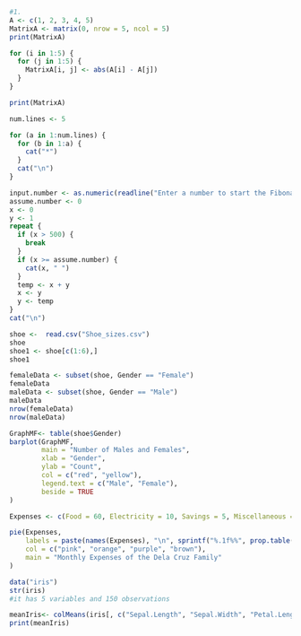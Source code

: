 ```r
#1.
A <- c(1, 2, 3, 4, 5)
MatrixA <- matrix(0, nrow = 5, ncol = 5)
print(MatrixA)

for (i in 1:5) {
  for (j in 1:5) {
    MatrixA[i, j] <- abs(A[i] - A[j])
  }
}

print(MatrixA)

```


```r

num.lines <- 5

for (a in 1:num.lines) {
  for (b in 1:a) {
    cat("*")
  }
  cat("\n")
}
```

```r
input.number <- as.numeric(readline("Enter a number to start the Fibonacci sequence: "))
assume.number <- 0
x <- 0
y <- 1
repeat {
  if (x > 500) {
    break
  }
  if (x >= assume.number) {
    cat(x, " ")
  }
  temp <- x + y
  x <- y
  y <- temp
}
cat("\n")

```

```r
shoe <-  read.csv("Shoe_sizes.csv")
shoe
shoe1 <- shoe[c(1:6),]
shoe1
```

```r
femaleData <- subset(shoe, Gender == "Female")
femaleData
maleData <- subset(shoe, Gender == "Male")
maleData
nrow(femaleData)
nrow(maleData)
```

``` r
GraphMF<- table(shoe$Gender)
barplot(GraphMF,
        main = "Number of Males and Females",
        xlab = "Gender",
        ylab = "Count",
        col = c("red", "yellow"),
        legend.text = c("Male", "Female"),
        beside = TRUE
)
```

```r
Expenses <- c(Food = 60, Electricity = 10, Savings = 5, Miscellaneous = 25)

pie(Expenses,
    labels = paste(names(Expenses), "\n", sprintf("%.1f%%", prop.table(Expenses) * 100)),
    col = c("pink", "orange", "purple", "brown"),  
    main = "Monthly Expenses of the Dela Cruz Family"
)
```

```r
data("iris")
str(iris)
#it has 5 variables and 150 observations
```

```r
meanIris<- colMeans(iris[, c("Sepal.Length", "Sepal.Width", "Petal.Length", "Petal.Width")])
print(meanIris)
```